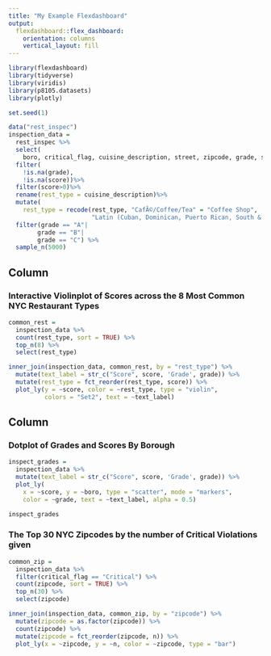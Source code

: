 ```yaml
---
title: "My Example Flexdashboard"
output: 
  flexdashboard::flex_dashboard:
    orientation: columns
    vertical_layout: fill
---
```


```r
library(flexdashboard)
library(tidyverse)
library(viridis)
library(p8105.datasets)
library(plotly)
```


```r
set.seed(1)

data("rest_inspec")
inspection_data = 
  rest_inspec %>% 
  select(
    boro, critical_flag, cuisine_description, street, zipcode, grade, score) %>%
  filter(
    !is.na(grade), 
    !is.na(score))%>%
  filter(score>0)%>%
  rename(rest_type = cuisine_description)%>%
  mutate(
    rest_type = recode(rest_type, "CafÃ©/Coffee/Tea" = "Coffee Shop", 
                       "Latin (Cuban, Dominican, Puerto Rican, South & Central American)" = "Latin")) %>%
  filter(grade == "A"|
        grade == "B"|
        grade == "C") %>%
  sample_n(5000)
```

Column {data-width=600}
-----------------------------------------------------------------------
### Interactive Violinplot of Scores across the 8 Most Common NYC Restaurant Types

```r
common_rest =
  inspection_data %>% 
  count(rest_type, sort = TRUE) %>% 
  top_n(8) %>% 
  select(rest_type)

inner_join(inspection_data, common_rest, by = "rest_type") %>% 
  mutate(text_label = str_c("Score", score, 'Grade', grade)) %>% 
  mutate(rest_type = fct_reorder(rest_type, score)) %>% 
  plot_ly(y = ~score, color = ~rest_type, type = "violin",
          colors = "Set2", text = ~text_label)
```


Column {data-width=400}
-----------------------------------------------------------------------
### Dotplot of Grades and Scores By Borough

```r
inspect_grades = 
  inspection_data %>%
  mutate(text_label = str_c("Score", score, 'Grade', grade)) %>% 
  plot_ly(
    x = ~score, y = ~boro, type = "scatter", mode = "markers",
    color = ~grade, text = ~text_label, alpha = 0.5)

inspect_grades
```

### The Top 30 NYC Zipcodes by the number of Critical Violations given

```r
common_zip =
  inspection_data %>% 
  filter(critical_flag == "Critical") %>%
  count(zipcode, sort = TRUE) %>% 
  top_n(30) %>% 
  select(zipcode)

inner_join(inspection_data, common_zip, by = "zipcode") %>%
  mutate(zipcode = as.factor(zipcode)) %>%
  count(zipcode) %>% 
  mutate(zipcode = fct_reorder(zipcode, n)) %>% 
  plot_ly(x = ~zipcode, y = ~n, color = ~zipcode, type = "bar")
```

